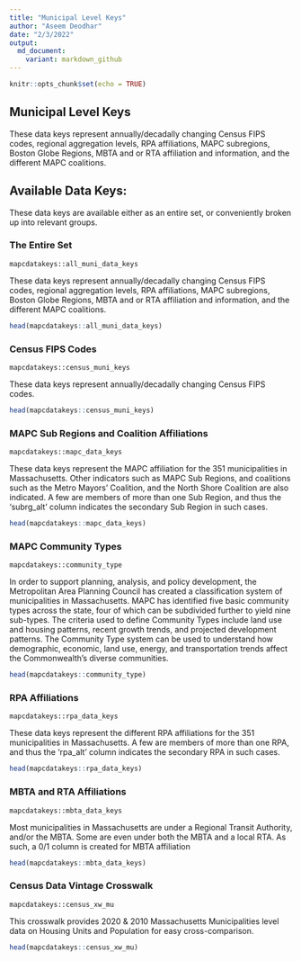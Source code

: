 ---
title: "Municipal Level Keys"
author: "Aseem Deodhar"
date: "2/3/2022"
output:
  md_document:
    variant: markdown_github
---

```{r setup, include=FALSE}
knitr::opts_chunk$set(echo = TRUE)
```

## Municipal Level Keys

These data keys represent annually/decadally changing Census FIPS codes, regional aggregation levels, RPA affiliations, MAPC subregions, Boston Globe Regions, MBTA and or RTA affiliation and information, and the different MAPC coalitions.

## Available Data Keys:

These data keys are available either as an entire set, or conveniently broken up into relevant groups.

### The Entire Set

```mapcdatakeys::all_muni_data_keys```

These data keys represent annually/decadally changing Census FIPS codes, regional aggregation levels, RPA affiliations, MAPC subregions, Boston Globe Regions, MBTA and or RTA affiliation and information, and the different MAPC coalitions.

```{r}
head(mapcdatakeys::all_muni_data_keys)
```

### Census FIPS Codes

```mapcdatakeys::census_muni_keys```

These data keys represent annually/decadally changing Census FIPS codes.

```{r}
head(mapcdatakeys::census_muni_keys)
```


### MAPC Sub Regions and Coalition Affiliations

```mapcdatakeys::mapc_data_keys```

These data keys represent the MAPC affiliation for the 351 municipalities in Massachusetts. Other indicators such as MAPC Sub Regions, and coalitions such as the Metro Mayors' Coalition, and the North Shore Coalition are also indicated. A few are members of more than one Sub Region, and thus the 'subrg_alt' column indicates the secondary Sub Region in such cases.

```{r}
head(mapcdatakeys::mapc_data_keys)
```

### MAPC Community Types

```mapcdatakeys::community_type```

In order to support planning, analysis, and policy development, the Metropolitan Area Planning Council has created a classification system of municipalities in Massachusetts. MAPC has identified five basic community types across the state, four of which can be subdivided further to yield nine sub-types. The criteria used to define Community Types include land use and housing patterns, recent growth trends, and projected development patterns. The Community Type system can be used to understand how demographic, economic, land use, energy, and transportation trends affect the Commonwealth's diverse communities.

```{r}
head(mapcdatakeys::community_type)
```


### RPA Affiliations

```mapcdatakeys::rpa_data_keys```

These data keys represent the different RPA affiliations for the 351 municipalities in Massachusetts. A few are members of more than one RPA, and thus the 'rpa_alt' column indicates the secondary RPA in such cases.

```{r}
head(mapcdatakeys::rpa_data_keys)
```

### MBTA and RTA Affiliations

```mapcdatakeys::mbta_data_keys```

Most municipalities in Massachusetts are under a Regional Transit Authority, and/or the MBTA. Some are even under both the MBTA and a local RTA. As such, a 0/1 column is created for MBTA affiliation

```{r}
head(mapcdatakeys::mbta_data_keys)
```

### Census Data Vintage Crosswalk

```mapcdatakeys::census_xw_mu```

This crosswalk provides 2020 & 2010 Massachusetts Municipalities level data on Housing Units and Population for easy cross-comparison.

```{r}
head(mapcdatakeys::census_xw_mu)
```
